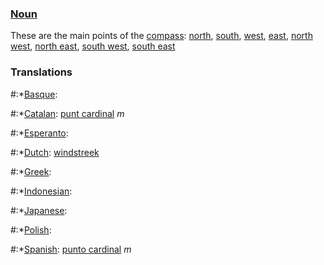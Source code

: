 ===[[Noun]]===

These are the main points of the [[compass]]: [[north]], [[south]], [[west]], [[east]], [[north west]], [[north east]], [[south west]], [[south east]]

===Translations===
#:*[[Basque]]: [[]]
#:*[[Catalan]]: [[punt cardinal]] ''m''
#:*[[Esperanto]]: [[]]
#:*[[Dutch]]: [[windstreek]]
#:*[[Greek]]: [[]]
#:*[[Indonesian]]: [[]]
#:*[[Japanese]]: [[]]
#:*[[Polish]]: [[]]
#:*[[Spanish]]: [[punto cardinal]] ''m''